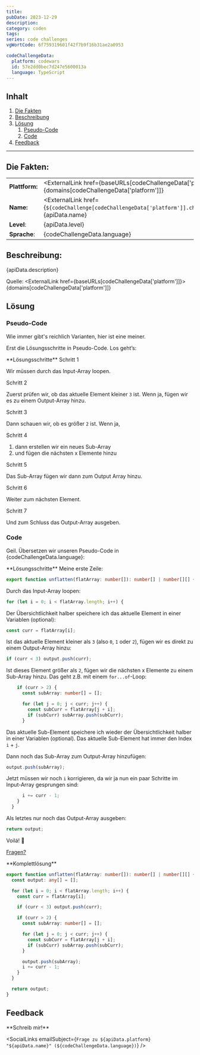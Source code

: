 ```yaml
---
title:
pubDate: 2023-12-29
description:
category: coden
tags:
series: code challenges
vgWortCode: 6f759319601f42f7b9f16b31ae2a0953

codeChallengeData:
  platform: codewars
  id: 57e2dd0bec7d247e5600013a
  language: TypeScript
---
```


## Inhalt

1. [Die Fakten](#)
1. [Beschreibung](#)
1. [Lösung](#)
   1. [Pseudo-Code](#)
   1. [Code](#)
1. [Feedback](#)

---

## Die Fakten:

|                |                                                                                                                                            |
| -------------- | ------------------------------------------------------------------------------------------------------------------------------------------ |
| **Plattform:** | <ExternalLink href={baseURLs[codeChallengeData['platform']]}>{domains[codeChallengeData['platform']]}</ExternalLink>                       |
| **Name:**      | <ExternalLink href={`${codeChallenge[codeChallengeData['platform']].challenge.url}/${codeChallengeData.id}`}>{apiData.name}</ExternalLink> |
| **Level**:     | {apiData.level}                                                                                                                            |
| **Sprache**:   | {codeChallengeData.language}                                                                                                               |

## Beschreibung:

<FetchedMarkdown>{apiData.description}</FetchedMarkdown>

Quelle: <ExternalLink href={baseURLs[codeChallengeData['platform']]}>{domains[codeChallengeData['platform']]}</ExternalLink>

## Lösung

### Pseudo-Code

Wie immer gibt's reichlich Varianten, hier ist eine meiner.

Erst die Lösungsschritte in Pseudo-Code. Los geht’s:

<Accordion>
**Lösungsschritte**

<Accordion>
Schritt 1

Wir müssen durch das Input-Array loopen.

</Accordion>
<Accordion>
Schritt 2

Zuerst prüfen wir, ob das aktuelle Element kleiner `3` ist. Wenn ja, fügen wir es zu einem Output-Array hinzu.

</Accordion>
<Accordion>
Schritt 3

Dann schauen wir, ob es größer `2` ist. Wenn ja,

</Accordion>
<Accordion>
Schritt 4

1. dann erstellen wir ein neues Sub-Array
2. und fügen die nächsten x Elemente hinzu

</Accordion>
<Accordion>
Schritt 5

Das Sub-Array fügen wir dann zum Output Array hinzu.

</Accordion>
<Accordion>
Schritt 6

Weiter zum nächsten Element.

</Accordion>
<Accordion>
Schritt 7

Und zum Schluss das Output-Array ausgeben.

</Accordion>
</Accordion>

### Code

Geil. Übersetzen wir unseren Pseudo-Code in {codeChallengeData.language}:

<Accordion>
**Lösungsschritte**

<Accordion>
Meine erste Zeile:

```ts
export function unflatten(flatArray: number[]): number[] | number[][] {
```

</Accordion>
<Accordion>

Durch das Input-Array loopen:

```ts
for (let i = 0; i < flatArray.length; i++) {
```

</Accordion>
<Accordion>

Der Übersichtlichkeit halber speichere ich das aktuelle Element in einer Variablen (optional):

```ts
const curr = flatArray[i];
```

</Accordion>
<Accordion>

Ist das aktuelle Element kleiner als `3` (also `0`, `1` oder `2`), fügen wir es direkt zu einem Output-Array hinzu:

```ts
if (curr < 3) output.push(curr);
```

</Accordion>
<Accordion>

Ist dieses Element größer als `2`, fügen wir die nächsten x Elemente zu einem Sub-Array hinzu. Das geht z.B. mit einem <ExternalLink href={docs.statements.forOf}>`for...of`</ExternalLink>-Loop:

```ts
    if (curr > 2) {
      const subArray: number[] = [];

      for (let j = 0; j < curr; j++) {
        const subCurr = flatArray[j + i];
        if (subCurr) subArray.push(subCurr);
      }
```

Das aktuelle Sub-Element speichere ich wieder der Übersichtlichkeit halber in einer Variablen (optional). Das aktuelle Sub-Element hat immer den Index `i` + `j`.

</Accordion>
<Accordion>

Dann noch das Sub-Array zum Output-Array hinzufügen:

```ts
output.push(subArray);
```

</Accordion>
<Accordion>

Jetzt müssen wir noch `i` korrigieren, da wir ja nun ein paar Schritte im Input-Array gesprungen sind:

```ts
      i += curr - 1;
    }
  }
```

</Accordion>
<Accordion>

Als letztes nur noch das Output-Array ausgeben:

```ts
return output;
```

</Accordion>
<Accordion>

Voilá! 💪

[Fragen?](#feedback)

</Accordion>
</Accordion>

<Accordion>
**Komplettlösung**

```ts
export function unflatten(flatArray: number[]): number[] | number[][] {
  const output: any[] = [];

  for (let i = 0; i < flatArray.length; i++) {
    const curr = flatArray[i];

    if (curr < 3) output.push(curr);

    if (curr > 2) {
      const subArray: number[] = [];

      for (let j = 0; j < curr; j++) {
        const subCurr = flatArray[j + i];
        if (subCurr) subArray.push(subCurr);
      }

      output.push(subArray);
      i += curr - 1;
    }
  }

  return output;
}
```

</Accordion>

## Feedback

<Accordion>
**Schreib mir!**

<SocialLinks
  emailSubject={`Frage zu ${apiData.platform} "${apiData.name}" (${codeChallengeData.language})`}
/>

</Accordion>

